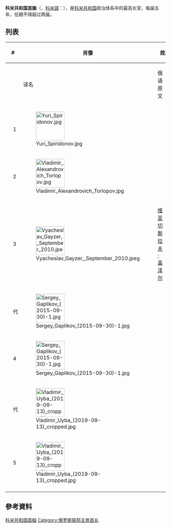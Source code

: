 {{Infobox political post
|post            = 首脑
|body            = 科米共和国
|nativename      =
|insignia        = Coat of Arms of the Komi Republic.svg
|insigniasize    = 125px
|insigniacaption = 
|department      =
|image           = Vladimir Uyba (2019-09-13) cropped.jpg
|imagesize       = 
|alt             = 
|incumbent       = {{link-en|弗拉基米尔·维克托罗维奇·乌伊巴|Vladimir Uyba|弗拉基米尔·乌伊巴}}
|incumbentsince  = 2020年4月2日
|residence       = 俄羅斯[[科米共和国|科米共和国]][[瑟克特夫卡爾|瑟克特夫卡爾]]共產主義者街9號
|nominator       = 
|nominatorpost   =
|appointer       = [[直接選舉|直接選舉]]
|appointerpost   = 
|termlength      = 5年，不超過兩屆
|inaugural       = {{link-ru|尤里·安德烈耶维奇·斯皮里多诺夫|Спиридонов, Юрий Алексеевич|尤里·斯皮里多诺夫}}
|formation       = 1994年12月1日
|last            =
|abolished       =
|succession      = 
|deputy          = 
|salary          = 
|website         = http://rkomi.ru/en/
}}
'''科米共和国首脑'''（{{lang-ru|Глава Республики Коми}}，[[科米語|科米語]]：{{lang|kv|Коми республикаса Юралысь}}），是[[科米共和国|科米共和国]]政治体系中的最高长官，每届五年，任期不得超过两届。

== 列表 ==
{| class="wikitable" style="margin-bottom: 10px;"
|-
! colspan="2" width=30|#
! rowspan="2"|肖像 
! colspan="2"|姓名
! colspan="2"|任期
! rowspan="2"|政党
|-
!
!
! 译名
! 俄语原文
! 就职 
! 离职 
|-
| style="background:{{Party meta/color/無黨籍}};"|
| 1
| [[File:Yuri_Spiridonov.jpg|90px]]
| {{link-ru|尤里·安德烈耶维奇·斯皮里多诺夫|Спиридонов, Юрий Алексеевич|尤里·斯皮里多诺夫}}
| {{lang|ru|Юрий Спиридонов}}
| 1994年6月7日
| 2002年1月15日
| [[無黨籍|無黨籍]] 
|-
| style="background:{{Party meta/color/統一俄羅斯黨}};"|
| 2
| [[File:Vladimir_Alexandrovich_Torlopov.jpg|90px]]
| {{link-en|弗拉基米尔·亚历山德罗维奇·托尔洛波夫|Vladimir Torlopov|弗拉基米尔·托尔洛波夫}}
| {{lang|ru|Владимир Торлопов}}
| 2002年1月15日
| 2010年1月15日
| [[統一俄羅斯|統一俄羅斯]] 
|-
| style="background:{{Party meta/color/統一俄羅斯黨}};"|
| 3
| [[File:Vyacheslav_Gayzer,_September_2010.jpeg|90px]]
| [[维亚切斯拉夫·米哈伊洛维奇·盖泽尔|维亚切斯拉夫·盖泽尔]]
| {{lang|ru|Вячеслав Гайзер}}
| 2010年1月15日
| 2015年9月30日<ref>2015年9月19日被捕，9月30日被解職。</ref>
| [[統一俄羅斯|統一俄羅斯]] 
|- bgcolor="#E6E6AA" 
| style="background:{{Party meta/color/統一俄羅斯黨}};"|
| 代
| [[File:Sergey_Gaplikov_(2015-09-30)-1.jpg|90px]]
| {{link-en|谢尔盖·阿纳托利耶维奇·加普利科夫|Sergey Gaplikov|谢尔盖·加普利科夫}}
| {{lang|ru|Сергей Гапликов}}
| 2015年9月30日
| 2016年9月22日
| [[統一俄羅斯|統一俄羅斯]] 
|-
| style="background:{{Party meta/color/統一俄羅斯黨}};"|
| 4
| [[File:Sergey_Gaplikov_(2015-09-30)-1.jpg|90px]]
| {{link-en|谢尔盖·阿纳托利耶维奇·加普利科夫|Sergey Gaplikov|谢尔盖·加普利科夫}}
| {{lang|ru|Сергей Гапликов}}
| 2016年9月22日
| 2020年4月2日
| [[統一俄羅斯|統一俄羅斯]] 
|- bgcolor="#E6E6AA" 
| style="background:{{Party meta/color/無黨籍}};"|
| 代
| [[File:Vladimir_Uyba_(2019-09-13)_cropped.jpg|90px]]
| {{link-en|弗拉基米尔·维克托罗维奇·乌伊巴|Vladimir Uyba|弗拉基米尔·乌伊巴}}
| {{lang|ru|Владимир Уйба}}
| 2020年4月2日
| 2020年9月23日
| [[無黨籍|無黨籍]] 
|-
| style="background:{{Party meta/color/無黨籍}};"|
| 5
| [[File:Vladimir_Uyba_(2019-09-13)_cropped.jpg|90px]]
| {{link-en|弗拉基米尔·维克托罗维奇·乌伊巴|Vladimir Uyba|弗拉基米尔·乌伊巴}}
| {{lang|ru|Владимир Уйба}}
| 2020年9月23日
| ''現任''
| [[無黨籍|無黨籍]] 
|-
|}

== 參考資料 ==
{{reflist}}

{{俄罗斯联邦主体首长}}
{{科米共和国首脑}}
[[Category:科米共和国首脑|]]
[[Category:俄罗斯联邦主体首长|Category:俄罗斯联邦主体首长]]